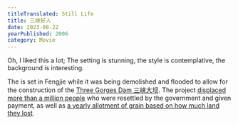 ```yaml
---
titleTranslated: Still Life
title: 三峡好人
date: 2023-08-22
yearPublished: 2006
category: Movie
---
```


Oh, I liked this a lot; The setting is stunning, the style is contemplative, the background is interesting.

The is set in Fengjie while it was being demolished and flooded to allow for the construction of the [Three Gorges Dam 三峡大坝](https://www.scientificamerican.com/article/chinas-three-gorges-dam-disaster/). The project [displaced more than a million people](https://www.hrw.org/legacy/summaries/s.china952.html) who were resettled by the government and given payment, as well as [a yearly allotment of grain based on how much land they lost](https://www.chinadaily.com.cn/english/doc/2004-07/15/content_348413.htm).

<Grid>
  <YouTube id="G3RXV3dk6mg" titleTranslated="Still Life, tightrope scene" />
  <Screenshot src="still-life/still life 41m12s.jpg" alt="Long shot of woman standing next to big industrial pipes" />
  <Screenshot src="still-life/Still+Life+(2006)+00:50:46.jpg" alt="Woman looking out at mountain-side village" />
  <Screenshot src="still-life/Still Life (2006) 00:52:56.jpg" alt="Building amidst demolition" />
  <Screenshot src="still-life/Still Life (2006) 01:38:25.jpg" alt="Couple in half-demolished building" />
  <Screenshot src="still-life/Still Life (2006) 01:31:29.jpg" alt="Woman hanging laundry outside of her hut overlooking the river" />
</Grid>
